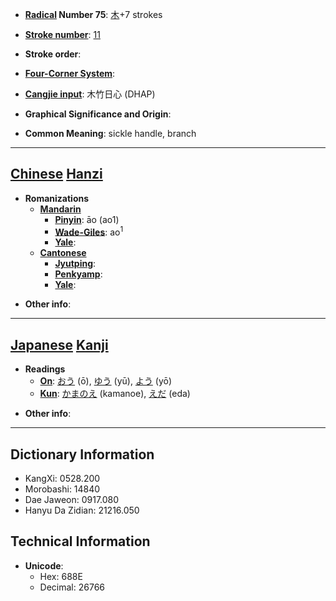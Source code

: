 * '''[[Wiktionary:Chinese radical index| Radical]] Number 75''': [[Wiktionary:Chinese radical index 木|木]]+7 strokes

* '''[[Wiktionary:Chinese total strokes index|Stroke number]]''': [[Wiktionary:Chinese total strokes index 11|11]]

* '''Stroke order''': 

* '''[[Wiktionary:Chinese four corner index|Four-Corner System]]''': 

* '''[[Wiktionary:Chinese Cangjie index|Cangjie input]]''': 木竹日心 (DHAP)

* '''Graphical Significance and Origin''': 

* '''Common Meaning''': sickle handle, branch

----

== [[Chinese]] [[Hanzi]] ==

* '''Romanizations'''
** '''[[Mandarin]]'''
*** '''[[Pinyin]]''': āo (ao1)
*** '''[[Wade-Giles]]''': ao<sup>1</sup>
*** '''[[Yale]]''': 
** '''[[Cantonese]]'''
*** '''[[Jyutping]]''':
*** '''[[Penkyamp]]''': 
*** '''[[Yale]]''': 

* '''Other info''': 

----

== [[Japanese]] [[Kanji]] ==

* '''Readings'''
** '''[[On]]''': [[おう]] (ō), [[ゆう]] (yū), [[よう]] (yō)
** '''[[Kun]]''': [[かまのえ]] (kamanoe), [[えだ]] (eda)

* '''Other info''':  

----

== Dictionary Information ==

* KangXi: 0528.200
* Morobashi: 14840
* Dae Jaweon: 0917.080
* Hanyu Da Zidian: 21216.050

== Technical Information ==

* '''Unicode''':
** Hex: 688E
** Decimal: 26766